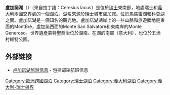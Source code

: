 {{Infobox_lake
 |湖泊名稱 = 盧加諾湖
 |湖泊照片 = LagoDiLugano.jpg
 |湖泊照片標題 = 
 |測深圖 = 
 |caption_bathymetry = 
 |座標 = 
 |湖泊類別 = 
 |流入 = 
 |流出 = 
 |集水區面積 = 565.6平方公里
 |集水區國家 = [[瑞士|瑞士]]、[[義大利|義大利]]
 |湖泊長度 = 
 |湖泊闊度 = 
 |湖泊面積 = 565.6平方公里
 |平均深度 = 134公尺
 |最深深度 = 268公尺
 |水體體積 = 
 |residence_time = 8.2年
 |湖岸線長度 = 
 |海拔高度 = 271
 |湖中島嶼 = 
 |湖邊城鎮 = [[盧加諾|盧加諾]]、剛德莉雅(Gandria)
}}
'''盧加諾湖'''（{{lang-it|Lago di Lugano}}）（來自拉丁語：Ceresius lacus）是位於[[瑞士|瑞士]]東南部，地處瑞士和[[義大利|義大利]]兩國交界處的一個[[湖泊|湖泊]]。湖名來源於瑞士城市[[盧加諾|盧加諾]]。位於[[馬焦雷湖|馬焦雷湖]]和[[科莫湖|科莫湖]]之間。盧加諾湖是一個知名的觀光地。盧加諾湖湖岸上的一些山脈和旅遊勝地是東面的MontBrè，盧加諾西面的Monte San Salvatore和東南岸的Monte Generoso。世界遺產蒙特聖喬治位於湖南。在湖的南部（意大利），也位於五漁村維特公園。

== 外部链接 ==
{{Commonscat|Lake Lugano}}
* [https://www.lakelugano.ch/en 卢加诺湖旅游信息] {{Wayback|url=https://www.lakelugano.ch/en |date=20210115211236 }} {{en}} - 包括邮轮航班信息

{{欧洲湖泊小作品}}
{{DEFAULTSORT:Lugano, Lago di}}

[[Category:歐洲跨國湖泊|Category:歐洲跨國湖泊]]
[[Category:瑞士湖泊|Category:瑞士湖泊]]
[[Category:義大利湖泊|Category:義大利湖泊]]
[[Category:義大利-瑞士邊界|Category:義大利-瑞士邊界]]